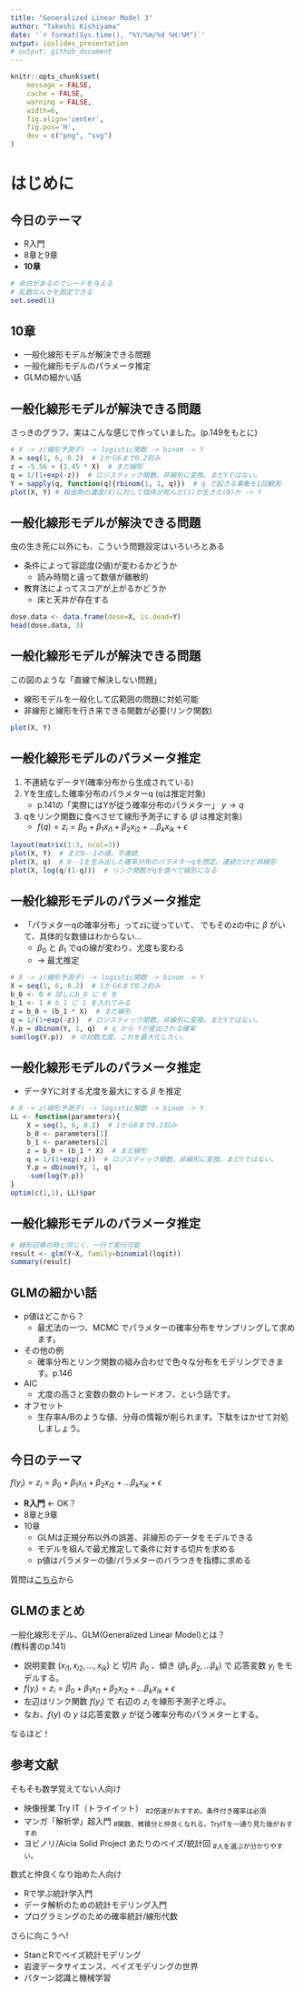 ```yaml
---
title: "Generalized Linear Model 3"
author: "Takeshi Kishiyama"
date: '`r format(Sys.time(), "%Y/%m/%d %H:%M")`'
output: ioslides_presentation
# output: github_document
---
```


```r
knitr::opts_chunk$set(
    message = FALSE,
    cache = FALSE,
    warning = FALSE,
    width=6,
    fig.align='center',
    fig.pos='H',
    dev = c("png", "svg")
)
```

# はじめに

## 今日のテーマ

* R入門
* 8章と9章
* **10章**

```r
# 余白があるのでシードを与える
# 乱数なんかを固定できる
set.seed(1)
```
    
## 10章

* 一般化線形モデルが解決できる問題
* 一般化線形モデルのパラメータ推定
* GLMの細かい話

## 一般化線形モデルが解決できる問題
    
さっきのグラフ、実はこんな感じで作っていました。(p.149をもとに)

```r
# X -> z(線形予測子) -> logistic関数 -> binom -> Y
X = seq(1, 6, 0.2)  # 1から6まで0.2刻み
z = -5.56 + (1.45 * X)  # まだ線形
q = 1/(1+exp(-z))  # ロジスティック関数。非線形に変換。まだYではない。
Y = sapply(q, function(q){rbinom(1, 1, q)})  # q で起きる事象を1回観測
plot(X, Y) # 殺虫剤の濃度(X)に対して個体が死んだ(1)か生きた(0)か -> Y
```
    
## 一般化線形モデルが解決できる問題

虫の生き死に以外にも、こういう問題設定はいろいろとある

* 条件によって容認度(2値)が変わるかどうか
    * 読み時間と違って数値が離散的
* 教育法によってスコアが上がるかどうか
    * 床と天井が存在する

```r
dose.data <- data.frame(dose=X, is.dead=Y)
head(dose.data, 3)
```

## 一般化線形モデルが解決できる問題

この図のような「直線で解決しない問題」

* 線形モデルを一般化して広範囲の問題に対処可能
* 非線形と線形を行き来できる関数が必要(リンク関数)

```r
plot(X, Y)
```

## 一般化線形モデルのパラメータ推定 {.smaller}

1. 不連続なデータY(確率分布から生成されている)
1. Yを生成した確率分布のパラメターq (qは推定対象)
    * p.141の「実際にはYが従う確率分布のパラメター」 $y \to q$
1. qをリンク関数に食べさせて線形予測子にする ($\beta$ は推定対象)
    * $f(q) = z_i =\beta_0 + \beta_1x_{i1} + \beta_2x_{i2} + ... \beta_kx_{ik} + \epsilon$

```r
layout(matrix(1:3, ncol=3)) 
plot(X, Y)  # まだ0--1の値。不連続
plot(X, q)  # 0--1を生み出した確率分布のパラメターqを想定。連続だけど非線形
plot(X, log(q/(1-q)))  # リンク関数がqを食べて線形になる
```

## 一般化線形モデルのパラメータ推定

* 「パラメターqの確率分布」ってzに従っていて、
  でもそのzの中に $\beta$ がいて、具体的な数値はわからない...
    * $\beta_0$ と $\beta_1$ でqの線が変わり、尤度も変わる
    * $\to$ 最尤推定

```r
# X -> z(線形予測子) -> logistic関数 -> binom -> Y
X = seq(1, 6, 0.2)  # 1から6まで0.2刻み
b_0 <- 0 # 試しにb_0 に 0 を
b_1 <- 1 # b_1 に 1 を入れてみる
z = b_0 + (b_1 * X)  # まだ線形
q = 1/(1+exp(-z))  # ロジスティック関数。非線形に変換。まだYではない。
Y.p = dbinom(Y, 1, q)  # q から Yが産出される確率
sum(log(Y.p))  # の対数尤度。これを最大化したい。
```

## 一般化線形モデルのパラメータ推定

* データYに対する尤度を最大にする $\beta$ を推定

```r
# X -> z(線形予測子) -> logistic関数 -> binom -> Y
LL <- function(parameters){
    X = seq(1, 6, 0.2)  # 1から6まで0.2刻み
    b_0 <- parameters[1]
    b_1 <- parameters[2]
    z = b_0 + (b_1 * X)  # まだ線形
    q = 1/(1+exp(-z))  # ロジスティック関数。非線形に変換。まだYではない。
    Y.p = dbinom(Y, 1, q)
    -sum(log(Y.p))
}
optim(c(1,1), LL)$par
```

## 一般化線形モデルのパラメータ推定 {.smaller}

```r
# 線形回帰の時と同じく、一行で実行可能
result <- glm(Y~X, family=binomial(logit))
summary(result)
```

## GLMの細かい話

* p値はどこから？
    * 最尤法の一つ、MCMC でパラメターの確率分布をサンプリングして求めます。
* その他の例
    * 確率分布とリンク関数の組み合わせで色々な分布をモデリングできます。p.146
* AIC
    * 尤度の高さと変数の数のトレードオフ、という話です。
* オフセット
    * 生存率A/Bのような値、分母の情報が削られます。下駄をはかせて対処しましょう。

## 今日のテーマ

$f(y_i) = z_i =\beta_0 + \beta_1x_{i1} + \beta_2x_{i2} + ... \beta_kx_{ik} + \epsilon$

* **R入門** $\gets$ OK？
* 8章と9章
* 10章
    * GLMは正規分布以外の誤差、非線形のデータをモデルできる
    * モデルを組んで最尤推定して条件に対する切片を求める
    * p値はパラメターの値/パラメターのバラつきを指標に求める

質問は[こちら](https://forms.gle/KykyRxrL3LS6oUm89)から

## GLMのまとめ

一般化線形モデル、GLM(Generalized Linear Model)とは？ <br>
(教科書のp.141)

* 説明変数 $(x_{i1}, x_{i2}, ..., x_{ik})$ と
  切片 $\beta_0$ 、傾き ($\beta_1, \beta_2, ... \beta_k$) で
  応答変数 $y_i$ をモデルする。
* $f(y_i) = z_i =\beta_0 + \beta_1x_{i1} + \beta_2x_{i2} + ... \beta_kx_{ik} + \epsilon$
* 左辺はリンク関数 $f(y_i)$ で 右辺の $z_i$ を線形予測子と呼ぶ。
* なお、$f(y)$ の $y$ は応答変数 $y$ が従う確率分布のパラメターとする。

なるほど！

## 参考文献 {.smaller}

そもそも数学覚えてない人向け

* 映像授業 Try IT（トライイット） ~#2倍速がおすすめ。条件付き確率は必須~
* マンガ「解析学」超入門  ~#関数、微積分と仲良くなれる。TryITを一通り見た後がおすすめ~
* ヨビノリ/Aicia Solid Project あたりのベイズ/統計回  ~#人を選ぶが分かりやすい。~
    
数式と仲良くなり始めた人向け

* Rで学ぶ統計学入門
* データ解析のための統計モデリング入門
* プログラミングのための確率統計/線形代数

さらに向こうへ!

* StanとRでベイズ統計モデリング
* 岩波データサイエンス、ベイズモデリングの世界
* パターン認識と機械学習
